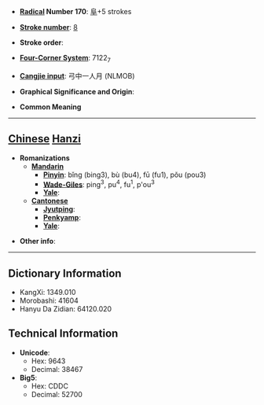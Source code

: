 * '''[[Wiktionary:Chinese radical index| Radical]] Number 170''': [[Wiktionary:Chinese radical index 阜|阜]]+5 strokes

* '''[[Wiktionary:Chinese total strokes index|Stroke number]]''': [[Wiktionary:Chinese total strokes index 8|8]]

* '''Stroke order''': 

* '''[[Wiktionary:Chinese four corner index|Four-Corner System]]''': 7122<sub>7</sub>

* '''[[Wiktionary:Chinese Cangjie index|Cangjie input]]''': 弓中一人月 (NLMOB)

* '''Graphical Significance and Origin''': 

* '''Common Meaning'''

----

== [[Chinese]] [[Hanzi]] ==

* '''Romanizations'''
** '''[[Mandarin]]'''
*** '''[[Pinyin]]''': bǐng (bing3), bù (bu4), fū (fu1), pǒu (pou3)
*** '''[[Wade-Giles]]''': ping<sup>3</sup>, pu<sup>4</sup>, fu<sup>1</sup>, p'ou<sup>3</sup>
*** '''[[Yale]]''': 
** '''[[Cantonese]]'''
*** '''[[Jyutping]]''':
*** '''[[Penkyamp]]''': 
*** '''[[Yale]]''': 

* '''Other info''': 

----

== Dictionary Information ==

* KangXi: 1349.010
* Morobashi: 41604
* Hanyu Da Zidian: 64120.020

== Technical Information ==

* '''Unicode''':
** Hex: 9643
** Decimal: 38467
* '''Big5''':
** Hex: CDDC
** Decimal: 52700